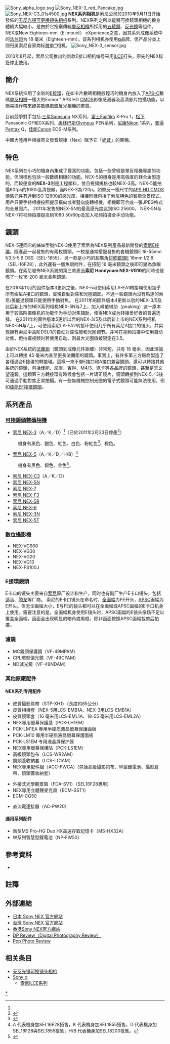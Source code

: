 {{noteTA
|G1=IT
|G2=長度單位
|1=zh-hans:索尼; zh-hk:索尼; zh-tw:索尼;
|2=zh-hans:微单相机;zh-hant:單眼相機;zh-hk:微單相機;zh-tw:單眼相機;zh-mo:微單相機;
|3=zh-hans:电子式取景可换镜头相机; zh-hk:電子式取景可換鏡頭相機; zh-tw:可交換鏡頭式數位相機;
|4=zh-hans:数码;zh-hk:數碼;zh-tw:數位;
|5=zh-hans:数码相机;zh-hant:數位照相機;zh-hk:數碼照相機;zh-tw:數位相機;zh-mo:數碼照相機;
|6=zh-hans:数码单反相机;zh-hant:單眼數位相機;zh-hk:單眼數位相機;zh-tw:單眼數位相機;zh-mo:單眼數位相機;
|7=zh-hans:胶片;zh-hk:菲林;zh-tw:底片;
|8=zh-hans:单反;zh-hk:單反;zh-tw:單眼;
|9=zh-hans:存储卡;zh-hk:記憶卡;zh-tw:記憶卡;
|10=zh-hans:高清; zh-hk:高清; zh-tw:高畫質;
}}

<!--{{Infobox Digicam
| model        = [[索尼|索尼]] NEX-5
| image        = [[File:Sony_NEX-5.jpg|300px]]
| caption      = 一台裝著E18-55 毫米 F3.5-5.6 OSS（SEL1855）鏡頭的NEX-5
| kind         = [[電子式取景可換鏡頭相機|可交換鏡頭式數位相機]]
| sensor       = 23.4 × 15.6 毫米 Exmor [[APS|APS]] HD [[CMOS|CMOS]]
| res          = 4594 × 3056 （有效像素約1420萬像素，總像素約1460萬像素）
| lens         = [[索尼E接環|索尼E接環]]
| shutter      = 電子焦平快門
| shutterRange = 1/4000 - 30秒， B門
| metering     = 
| emode        = 智能自動、P，A，S，M，智能全景、抗手震、場景模式、錄像模式
| mmode        = 多點測光（49點蜂窩式）、中央加權、點測光
| farea        = 對比檢測自動對焦
| fmode        = 多點對焦（25個對焦點）、中央加權、點對焦、人面識別
| cont         = 每秒2.3張，高速模式下每秒7張
| videoformat  = [[AVCHD|AVCHD]]、[[H.264|H.264]]
| videores     = 640×480、848×480、1280×720、1920×1080
| videofps     = 50i
| HDvideo      = 1080i（NEX-3為720p）
| viewfinder   = 可選外置取景器
| speedRange   = 200-12800
| flash        = 無，專用外置閃光燈（隨機身附送）
| flbkt        =
| fcbkt        =
| WB           = 自動，晴天（日光），陰天，陰影，螢光燈，鎢絲燈，閃光燈
| wbbkt        =
| rearLCD      = 3英吋可翻轉XtraFine TruBlack液晶屏幕，92萬像素
| storage      = [[Memory_Stick|Memory Stick]] Pro Duo， Pro-HG Duo，  [[Secure_Digital|SD]] /[[SDHC|SDHC]] /[[SDXC|SDXC]]
| battery      = 7.7wh（1080[[mAh|mAh]]） NP-FW50 鋰離子充電電池、直流供電
| dimensions   = 111 mm × 59 mm × 38 mm
| weight       = 約297公克（10.5 盎司）（機身含電池與[[Memory_Stick|Memory Stick]] PRO Duo記憶卡）
| obp          =
| madeIn       = 日本
| ps           = AVCHD高清視頻拍攝功能，最高1080i（NEX-3為720p）
}}-->
{{Infobox company|
 company_name = Sony Alpha α |
 company_type = [[索尼公司|索尼公司]]旗下數位可更换镜头相機的品牌名稱  |
 company_logo = [[File:Sony_Alpha_logo.svg|200px]] |
 foundation = 日本東京 (2006) |
 location = Konan, Minatu-ku, Tokyo, Japan |
 key_people = |
 num_employees = |
 revenue = |
 industry = |
 products = 鏡頭，相機機身，附件，配件 |
 slogan = make.believe |
 homepage = [http://www.sonydigitalimaging.com/ www.sonydigitalimaging.com]|
}}
[[File:Sony_alpha_logo.svg|thumb]]
[[File:Sony_NEX-3_red_Pancake.jpg|thumb]]
[[File:Sony_NEX-C3_01s4500.jpg|thumb]]
'''NEX系列相机'''是[[索尼公司|索尼公司]]於2010年5月11日开始發佈的[[无反光镜可换镜头相机|无反光镜可更换镜头]][[相机|相机]]系列。NEX系列之所以能將可換鏡頭相機的機身體績大幅縮小，是由於它捨棄傳統[[單反相機|單反相機]]所採用的[[五稜鏡|五稜鏡]]、[[反光鏡|反光鏡]]等组件。NEX取New Eighteen-mm（E-mount） eXperience之意，因其系列成像系统中的[[法兰距|法兰距]]为 18 毫米（Eighteen-mm）。该系列相机亦使用'''[[Sony_α|α]]'''品牌，但产品分类上则归属索尼自家商标[[微單相機|微单™]]相机。
[[File:Sony_NEX-3_sensor.jpg|thumb]]

2013年8月起，索尼公司推出的新款E接口相机编号采用[[索尼ILCE系列相机|ILCE]]打头，原先的NEX标签停止使用。
==簡介==
NEX系統採用了全新的[[E接環|E接環]]，在如卡片數碼相機般輕巧的機身內放入了[[APS-C|APS-C]]數碼[[單反相機|單反相機]]一樣大的Exmor™ APS HD [[CMOS|CMOS]]影像感測器及高清影片拍攝功能，以簡易操作帶來媲美數碼單鏡反光相機的畫質。

目前競爭對手包括:[[三星集團|三星]]Samsung NX系列，[[富士菲林|富士]]Fujifilm X-Pro 1，[[松下|松下]] Panasonic GF和GX系列，[[奧林巴斯|奧林巴斯]]Olympus PEN系列，[[尼康|尼康]]Nikon 1系列，[[賓得|賓得]]Pentax Q，[[佳能|佳能]]Canon EOS-M系列。

中國大陸用戶根據英文發音規律（Nex）賦予它「[[奶昔|奶昔]]」的暱稱。

==特色==
NEX系列在小巧的機身內集成了豐富的功能。包括一些曾經是單反相機專屬的功能，但同樣也包括一般數碼相機的功能。NEX-5的機身是用高強度的鎂合金製造的，而較便宜的'''NEX-3'''則是工程塑料，並且視頻規格也較NEX-3高。NEX-5能拍攝60fps的1080i高清視頻，而NEX-3為720p。如單反一樣尺寸的[[CMOS|APS HD CMOS]]傳感元件有達到ISO 12800的感光度。相機同樣包括了索尼特色的智能全景模式，用戶只要手持相機按照提示橫向或者豎向旋轉相機，相機即可合成一張JPEG格式的全景照片。
2011年发售的NEX-5N的最高感光度达到ISO 25600。
NEX-5N与NEX-7将视频拍摄提高到1080 50/60p及加入视频拍摄全手动功能。

==鏡頭==
NEX-5連同它的姊妹型號NEX-3使用了索尼為NEX系列產品最新開發的[[E接環|索尼E接環]]。隨產品一起發售的有兩枚鏡頭，一枚是通常搭配發售的套機鏡頭E 18-55mm f/3.5-5.6 OSS（SEL-1855）、另一款是小巧的超廣角[[餅乾鏡頭|餅乾鏡頭]]E 16mm f/2.8（SEL-16F28），此外還有一個魚眼附件，在搭配 16 毫米鏡頭之後即可變為魚眼鏡頭。在索尼發佈NEX系統的第三款產品'''索尼 Handycam NEX-VG10'''的同時也發佈了一枚18-200 毫米長焦鏡頭。

在2010年11月的固件版本3更新之後，NEX-5可使用索尼LA-EA1轉接環使用幾乎所有索尼A接口的鏡頭，實現自動對焦和光圈調節。不過一些鏡頭內沒有馬達的索尼/美能達鏡頭只能使用手動對焦。
在2011年的固件版本4更新以后的NEX-3/5及此后新上市的NEX系列相机NEX-5N与7上，加入峰值辅助（peaking）这一原本用于较高阶摄像机的功能作为手动对焦辅助，使得NEX成为转接爱好者的普遍选择。
在2011年的固件版本5更新以后的NEX-3/5及此后新上市的NEX系列相机NEX-5N与7上，可使用索尼LA-EA2转接环使用几乎所有索尼A接口的镜头，并实现拥有索尼中高阶DSLR的自动对焦性能和光圈调节。并可在视频拍摄中使用自动对焦，但拍摄视频时若使用自动，则最大光圈值被限定在3.5。

由於NEX系統的[[法蘭距|法蘭距]]（鏡頭到成像元件距離）非常短，只有 18 毫米，因此理論上可以轉接 45 毫米內甚至更長法蘭距的鏡頭。事實上，有許多第三方廠商製造了各種適合E接環的轉接環。這樣一來不單E接口和A接口兼容鏡頭，還可以轉接其他系統的鏡頭，包括佳能、尼康、賓得、M4/3、[[徠卡|徠卡]]等各品牌的鏡頭，甚至是天文望遠鏡。這類第三方轉接環有時候會包括一片矯正鏡片，鏡頭轉接到NEX-5／3後可通過手動對焦正常拍攝。有一些無機械控制光圈的電子式鏡頭可能無法使用，例如[[佳能EF接環鏡頭|佳能EF接環鏡頭]]。

==系列產品==
===[[無反光鏡可換鏡頭相機|可換鏡頭數碼相機]]===
*[[索尼_NEX-3|索尼 NEX-3]]（A／K／D）<ref name="英文代表"></ref>（已於2011年2月23日停產<ref name="ソニー、「NEX-3」の生產を完了">{{cite web|url=http://dc.watch.impress.co.jp/docs/news/20110223_428730.html | title=ソニー、「NEX-3」の生產を完了|publisher=|date=2011年2月22日 |accessdate=}}</ref>）
:機身有黑色、銀色、紅色、白色、粉紅色<ref name="索尼 NEX-3 粉紅色 於2010年11月19日發售">{{cite web|url=http://www.sony.jp/CorporateCruise/Press/201010/10-1012/ | title=索尼 NEX-3 粉紅色 於2010年11月19日發售|publisher=|date=2010年11月19日 |accessdate=}}</ref>、棕色。
*[[索尼_NEX-5|索尼 NEX-5]]（A／K／D／H/B）<ref name="英文代表">A 代表機身加SEL16F28搭售，K 代表機身加SEL1855搭售，D 代表機身加SEL16F28與SEL1855搭售，H/B 代表機身加SEL18200搭售。</ref>
:機身有黑色、銀色、金色<ref name="索尼發佈金色NEX-5">{{cite web|url=http://info.xitek.com/news/201101/18-57898.html | title=索尼發佈金色NEX-5|publisher=|date=2011年1月18日 |accessdate=}}</ref>。
*[[索尼_NEX-C3|索尼 NEX-C3]]（A／K／D）
*[[索尼_NEX-5N|索尼 NEX-5N]]
*[[索尼_NEX-7|索尼 NEX-7]]
*[[索尼_NEX-F3|索尼 NEX-F3]]
*[[索尼_NEX-5R|索尼 NEX-5R]]
*[[索尼_NEX-6|索尼 NEX-6]]
*[[索尼_NEX-3N|索尼 NEX-3N]]
*[[索尼_NEX-5T|索尼 NEX-5T]]

===[[數位攝影|數位攝影機]]===
*NEX-VG900
*NEX-VG30
*NEX-VG20
*NEX-VG10
*NEX-FS100J

===E接環鏡頭===
{{main|索尼E卡口镜头列表}}
E卡口的镜头主要来自[[索尼|索尼]]原厂设计和生产，同时也有副厂生产E卡口镜头，包括[[适马|适马]]、[[腾龙|腾龙]]等厂商。
索尼的E卡口镜头在命名时，[[全画幅|全画幅]]为FE开头，[[先进摄影系统C型|APSC]]画幅为E开头。但无论画幅大小，E与FE的镜头都可以在全画幅或APSC画幅的E卡口机身上使用。需要注意的是，全画幅机身使用E镜头时，APSC画幅的E镜头像场不足以覆盖全画幅，画面会出现明显的暗角或黑框，除非画面按照APSC画幅裁剪后拍摄。

===濾鏡===
*MC鏡頭保護鏡（VF-49MPAM）
*CPL環型偏光鏡（VF-49CPAM）
*ND減光鏡（VF-49NDAM）

===其他原廠配件===
{{main|索尼 NEX 系列相机配件列表}}
====NEX系列专用配件====
*皮質攝影肩帶（STP-XH1）（長度約85公分）
*皮質相機套（NEX-5用LCS-EMB1A、NEX-3用LCS-EMB1A）
*皮質鏡頭套（16 毫米用LCS-EML1A、18-55 毫米用LCS-EML2A） 
*NEX專用螢幕保護蓋（PCK-LH1EM）
*PCK-LM1EA 專用半硬质液晶螢幕保護面板
*PCK-LM10 專用半硬质液晶螢幕保護面板
*PCK-LS1EM 专用液晶屏保护膜
*NEX專用螢幕保護貼（PCK-LS1EM） 
*高級鏡頭包布（LCS-WR2AM）
*鏡頭蓋收納套（LCS-LC1AM）
*NEX專用配件組（ACC-FWCA）(包括高級攝影包布、W型鋰電池、攝影肩帶、鏡頭蓋收納套）

*外接式光學觀景窗（FDA-SV1）（SEL16F28專用）
*NEX專用立體聲麥克風（ECM-SST1）
*ECM-CG50

*直流電連接器（AC-PW20） 
====通用系列配件====
*新型MS Pro-HG Duo HX高速存取記憶卡（MS-HX32A）
*W系列智慧型鋰電池（NP-FW50）

==參考資料==
* {{Cite book | author = Callbusy習永錚 | title = 《用Sony NEX寫我的影像日記》 | location = 台灣 | publisher = 木馬文化 | date = 2011年3月10日 | pages =  |ISBN =9789861206257| accessdate =  | url = | language= 中文| quote = }}

==註釋==
{{reflist|2}}

==外部連結==
{{commonscat|Sony NEX-5}}
* [http://www.sony.jp/ichigan-e/message/index.html 日本 Sony NEX 官方網站]{{ja}}
* [http://www.sonystyle.com.tw/nex/ 台灣 Sony NEX 官方網站]{{zh-tw}}
* [https://web.archive.org/web/20111125153109/http://www.sonystyle.com.hk/ss/product/alpha/nex3/spec.jsp 香港Sony NEX官方網站]
* [https://web.archive.org/web/20100720140854/http://www.dpreview.com/reviews/SonyNex5Nex3/Default.asp DP Review（Digital Photography Review）]{{en}}
* [http://www.popphoto.com/reviews/cameras/2010/05/new-gear-sony-alpha-nex-3-and-nex-5-cameras Pop Photo Review]{{en}}

==相关条目==
*[[无反光镜可换镜头相机|无反光镜可换镜头相机]]
*[[Sony_α|Sony α]]
**[[索尼ILCE系列|索尼ILCE系列]]
{{Sony}}
{{索尼ILCE系列相机}}
{{DEFAULTSORT:Sony Nex}}

[[Category:索尼E接環相機|*]]